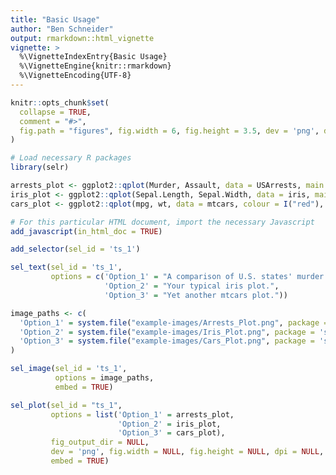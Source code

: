 ```yaml
---
title: "Basic Usage"
author: "Ben Schneider"
output: rmarkdown::html_vignette
vignette: >
  %\VignetteIndexEntry{Basic Usage}
  %\VignetteEngine{knitr::rmarkdown}
  %\VignetteEncoding{UTF-8}
---
```


```r
knitr::opts_chunk$set(
  collapse = TRUE,
  comment = "#>",
  fig.path = "figures", fig.width = 6, fig.height = 3.5, dev = 'png', dpi = 320
)
```

```r
# Load necessary R packages
library(selr)
```

```r
arrests_plot <- ggplot2::qplot(Murder, Assault, data = USArrests, main = "Arrests")
iris_plot <- ggplot2::qplot(Sepal.Length, Sepal.Width, data = iris, main = "Iris")
cars_plot <- ggplot2::qplot(mpg, wt, data = mtcars, colour = I("red"), main = "Cars")
```

```r
# For this particular HTML document, import the necessary Javascript
add_javascript(in_html_doc = TRUE)
```

```r
add_selector(sel_id = 'ts_1')
```

```r
sel_text(sel_id = 'ts_1',
         options = c('Option_1' = "A comparison of U.S. states' murder and assault rates.",
                     'Option_2' = "Your typical iris plot.",
                     'Option_3' = "Yet another mtcars plot."))
```

```r

image_paths <- c(
  'Option_1' = system.file("example-images/Arrests_Plot.png", package = 'selr'),
  'Option_2' = system.file("example-images/Iris_Plot.png", package = 'selr'),
  'Option_3' = system.file("example-images/Cars_Plot.png", package = 'selr')
)

sel_image(sel_id = 'ts_1',
          options = image_paths,
          embed = TRUE)
```

```r
sel_plot(sel_id = "ts_1",
         options = list('Option_1' = arrests_plot,
                        'Option_2' = iris_plot,
                        'Option_3' = cars_plot),
         fig_output_dir = NULL,
         dev = 'png', fig.width = NULL, fig.height = NULL, dpi = NULL,
         embed = TRUE)
```

